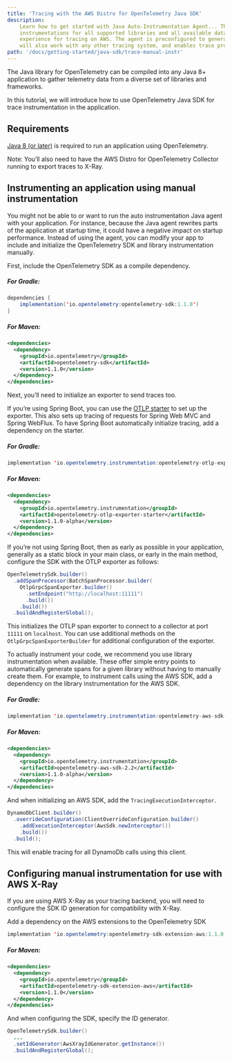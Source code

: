 ```yaml
---
title: 'Tracing with the AWS Distro for OpenTelemetry Java SDK'
description:
    Learn how to get started with Java Auto-Instrumentation Agent... This package includes the instrumentation agent,
    instrumentations for all supported libraries and all available data exporters, providing a complete out of the box
    experience for tracing on AWS. The agent is preconfigured to generate trace IDs compatible with AWS X-Ray, which
    will also work with any other tracing system, and enables trace propagation using W3C Trace Context, B3, and X-Ray.
path: '/docs/getting-started/java-sdk/trace-manual-instr'
---
```



The Java library for OpenTelemetry can be compiled into any Java 8+ application to gather telemetry data from a diverse
set of libraries and frameworks.

In this tutorial, we will introduce how to use OpenTelemetry Java SDK for trace instrumentation in the application.

<SectionSeparator />

## Requirements

[Java 8 (or later)](https://adoptopenjdk.net/) is required to run an application using OpenTelemetry.

Note: You’ll also need to have the AWS Distro for OpenTelemetry Collector running to export traces to X-Ray.

<SectionSeparator />

## Instrumenting an application using manual instrumentation

You might not be able to or want to run the auto instrumentation Java agent with your application. For instance, because the Java agent
rewrites parts of the application at startup time, it could have a negative impact on startup performance. Instead of
using the agent, you can modify your app to include and initialize the OpenTelemetry SDK and library instrumentation manually.

First, include the OpenTelemetry SDK as a compile dependency.

##### For Gradle:
```java lineNumbers=true
dependencies {
    implementation('io.opentelemetry:opentelemetry-sdk:1.1.0')
}
```

##### For Maven:
```xml lineNumbers=true
<dependencies>
  <dependency>
    <groupId>io.opentelemetry</groupId>
    <artifactId>opentelemetry-sdk</artifactId>
    <version>1.1.0</version>
  </dependency>
</dependencies>
```

Next, you’ll need to initialize an exporter to send traces too.

If you’re using Spring Boot, you can use the
[OTLP starter](https://github.com/open-telemetry/opentelemetry-java-instrumentation/tree/master/instrumentation/spring/starters/otlp-exporter-starter)
to set up the exporter. This also sets up tracing of requests for Spring Web MVC and Spring WebFlux. To have Spring Boot
automatically initialize tracing, add a dependency on the starter.

##### For Gradle:
```java
implementation 'io.opentelemetry.instrumentation:opentelemetry-otlp-exporter-starter:1.1.0-alpha'
```

##### For Maven:
```xml lineNumbers=true
<dependencies>
  <dependency>
    <groupId>io.opentelemetry.instrumentation</groupId>
    <artifactId>opentelemetry-otlp-exporter-starter</artifactId>
    <version>1.1.0-alpha</version>
  </dependency>
</dependencies>
```

If you’re not using Spring Boot, then as early as possible in your application, generally as a static block in your
main class, or early in the main method, configure the SDK with the OTLP exporter as follows:

```java lineNumbers=true
OpenTelemetrySdk.builder()
  .addSpanProcessor(BatchSpanProcessor.builder(
    OtlpGrpcSpanExporter.builder()
      .setEndpoint("http://localhost:11111")
      .build())
    .build())
  .buildAndRegisterGlobal();
```

This initializes the OTLP span exporter to connect to a collector at port `11111` on `localhost`. You can use additional
methods on the `OtlpGrpcSpanExporterBuilder` for additional configuration of the exporter.

To actually instrument your code, we recommend you use library instrumentation when available. These offer simple entry points
to automatically generate spans for a given library without having to manually create them. For example, to instrument calls using
the AWS SDK, add a dependency on the library instrumentation for the AWS SDK.

##### For Gradle:
```java
implementation 'io.opentelemetry.instrumentation:opentelemetry-aws-sdk-2.2:1.1.0-alpha'
```

##### For Maven:
```xml lineNumbers=true
<dependencies>
  <dependency>
    <groupId>io.opentelemetry.instrumentation</groupId>
    <artifactId>opentelemetry-aws-sdk-2.2</artifactId>
    <version>1.1.0-alpha</version>
  </dependency>
</dependencies>
```

And when initializing an AWS SDK, add the `TracingExecutionInterceptor`.

```java lineNumbers=true
DynamoDbClient.builder()
  .overrideConfiguration(ClientOverrideConfiguration.builder()
    .addExecutionInterceptor(AwsSdk.newInterceptor())
    .build())
  .build();
```

This will enable tracing for all DynamoDb calls using this client.

<SectionSeparator />

## Configuring manual instrumentation for use with AWS X-Ray

If you are using AWS X-Ray as your tracing backend, you will need to configure the SDK ID generation for compatibility
with X-Ray.

Add a dependency on the AWS extensions to the OpenTelemetry SDK


```java
implementation 'io.opentelemetry:opentelemetry-sdk-extension-aws:1.1.0'
```

##### For Maven:
```xml lineNumbers=true
<dependencies>
  <dependency>
    <groupId>io.opentelemetry</groupId>
    <artifactId>opentelemetry-sdk-extension-aws</artifactId>
    <version>1.1.0</version>
  </dependency>
</dependencies>
```

And when configuring the SDK, specify the ID generator.

```java lineNumbers=true
OpenTelemetrySdk.builder()
  ...
  .setIdGenerator(AwsXrayIdGenerator.getInstance())
  .buildAndRegisterGlobal();
```